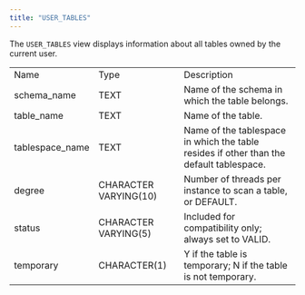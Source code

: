 ```yaml
---
title: "USER_TABLES"
---
```


<div id="user_tables" class="registered_link"></div>

The `USER_TABLES` view displays information about all tables owned by the current user.

|                 |                       |                                                                                         |
| --------------- | --------------------- | --------------------------------------------------------------------------------------- |
| Name            | Type                  | Description                                                                             |
| schema_name     | TEXT                  | Name of the schema in which the table belongs.                                          |
| table_name      | TEXT                  | Name of the table.                                                                      |
| tablespace_name | TEXT                  | Name of the tablespace in which the table resides if other than the default tablespace. |
| degree          | CHARACTER VARYING(10) | Number of threads per instance to scan a table, or DEFAULT.                             |
| status          | CHARACTER VARYING(5)  | Included for compatibility only; always set to VALID.                                   |
| temporary       | CHARACTER(1)          | Y if the table is temporary; N if the table is not temporary.                           |
